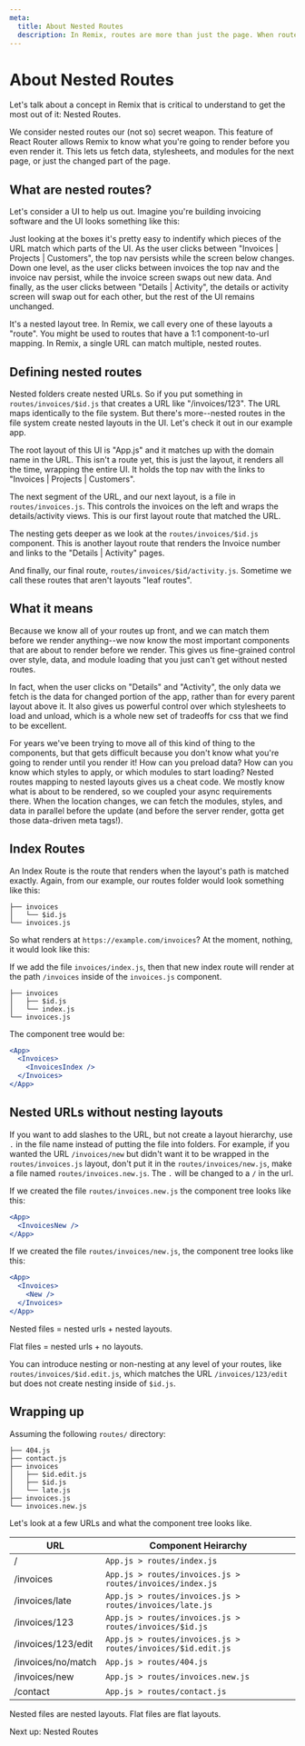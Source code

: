 ```yaml
---
meta:
  title: About Nested Routes
  description: In Remix, routes are more than just the page. When routes are nested we're able to know a little more about your app than just a single page, and do a lot more because of it.
---
```



# About Nested Routes

Let's talk about a concept in Remix that is critical to understand to get the most out of it: Nested Routes.

We consider nested routes our (not so) secret weapon. This feature of React Router allows Remix to know what you're going to render before you even render it. This lets us fetch data, stylesheets, and modules for the next page, or just the changed part of the page.

## What are nested routes?

Let's consider a UI to help us out. Imagine you're building invoicing software and the UI looks something like this:

<div style={{ marginBottom: "-5rem" }} />
<ExampleApp step={0} />

Just looking at the boxes it's pretty easy to indentify which pieces of the URL match which parts of the UI. As the user clicks between "Invoices | Projects | Customers", the top nav persists while the screen below changes. Down one level, as the user clicks between invoices the top nav and the invoice nav persist, while the invoice screen swaps out new data. And finally, as the user clicks between "Details | Activity", the details or activity screen will swap out for each other, but the rest of the UI remains unchanged.

It's a nested layout tree. In Remix, we call every one of these layouts a "route". You might be used to routes that have a 1:1 component-to-url mapping. In Remix, a single URL can match multiple, nested routes.

## Defining nested routes

Nested folders create nested URLs. So if you put something in `routes/invoices/$id.js` that creates a URL like "/invoices/123". The URL maps identically to the file system. But there's more--nested routes in the file system create nested layouts in the UI. Let's check it out in our example app.

<AnimatedExampleApp />

The root layout of this UI is "App.js" and it matches up with the domain name in the URL. This isn't a route yet, this is just the layout, it renders all the time, wrapping the entire UI. It holds the top nav with the links to "Invoices | Projects | Customers".

The next segment of the URL, and our next layout, is a file in `routes/invoices.js`. This controls the invoices on the left and wraps the details/activity views. This is our first layout route that matched the URL.

The nesting gets deeper as we look at the `routes/invoices/$id.js` component. This is another layout route that renders the Invoice number and links to the "Details | Activity" pages.

And finally, our final route, `routes/invoices/$id/activity.js`. Sometime we call these routes that aren't layouts "leaf routes".

## What it means

Because we know all of your routes up front, and we can match them before we render anything--we now know the most important components that are about to render before we render. This gives us fine-grained control over style, data, and module loading that you just can't get without nested routes.

In fact, when the user clicks on "Details" and "Activity", the only data we fetch is the data for changed portion of the app, rather than for every parent layout above it. It also gives us powerful control over which stylesheets to load and unload, which is a whole new set of tradeoffs for css that we find to be excellent.

For years we've been trying to move all of this kind of thing to the components, but that gets difficult because you don't know what you're going to render until you render it! How can you preload data? How can you know which styles to apply, or which modules to start loading? Nested routes mapping to nested layouts gives us a cheat code. We mostly know what is about to be rendered, so we coupled your async requirements there. When the location changes, we can fetch the modules, styles, and data in parallel before the update (and before the server render, gotta get those data-driven meta tags!).

## Index Routes

An Index Route is the route that renders when the layout's path is matched exactly. Again, from our example, our routes folder would look something like this:

```
├── invoices
│   └── $id.js
└── invoices.js
```

So what renders at `https://example.com/invoices`? At the moment, nothing, it would look like this:

<div style={{ marginBottom: "-5rem" }} />
<ExampleApp hideInvoice step={0} />

If we add the file `invoices/index.js`, then that new index route will render at the path `/invoices` inside of the `invoices.js` component.

```
├── invoices
│   ├── $id.js
│   └── index.js
└── invoices.js
```

The component tree would be:

```jsx
<App>
  <Invoices>
    <InvoicesIndex />
  </Invoices>
</App>
```

## Nested URLs without nesting layouts

If you want to add slashes to the URL, but not create a layout hierarchy, use `.` in the file name instead of putting the file into folders. For example, if you wanted the URL `/invoices/new` but didn't want it to be wrapped in the `routes/invoices.js` layout, don't put it in the `routes/invoices/new.js`, make a file named `routes/invoices.new.js`. The `.` will be changed to a `/` in the url.

If we created the file `routes/invoices.new.js` the component tree looks like this:

```jsx
<App>
  <InvoicesNew />
</App>
```

If we created the file `routes/invoices/new.js`, the component tree looks like this:

```jsx
<App>
  <Invoices>
    <New />
  </Invoices>
</App>
```

Nested files = nested urls + nested layouts.

Flat files = nested urls + no layouts.

You can introduce nesting or non-nesting at any level of your routes, like `routes/invoices/$id.edit.js`, which matches the URL `/invoices/123/edit` but does not create nesting inside of `$id.js`.

## Wrapping up

Assuming the following `routes/` directory:

```
├── 404.js
├── contact.js
├── invoices
│   ├── $id.edit.js
│   ├── $id.js
│   └── late.js
├── invoices.js
└── invoices.new.js
```

Let's look at a few URLs and what the component tree looks like.

| URL                | Component Heirarchy                                         |
| ------------------ | ----------------------------------------------------------- |
| /                  | `App.js > routes/index.js`                                  |
| /invoices          | `App.js > routes/invoices.js > routes/invoices/index.js`    |
| /invoices/late     | `App.js > routes/invoices.js > routes/invoices/late.js`     |
| /invoices/123      | `App.js > routes/invoices.js > routes/invoices/$id.js`      |
| /invoices/123/edit | `App.js > routes/invoices.js > routes/invoices/$id.edit.js` |
| /invoices/no/match | `App.js > routes/404.js`                                    |
| /invoices/new      | `App.js > routes/invoices.new.js`                           |
| /contact           | `App.js > routes/contact.js`                                |

Nested files are nested layouts. Flat files are flat layouts.

<div className="next-prev-links">
  <Link className="next" to="../nested-routes">
    Next up: Nested Routes
  </Link>
</div>
